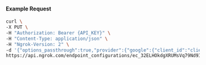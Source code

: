 
#### Example Request

```bash
curl \
-X PUT \
-H "Authorization: Bearer {API_KEY}" \
-H "Content-Type: application/json" \
-H "Ngrok-Version: 2" \
-d '{"options_passthrough":true,"provider":{"google":{"client_id":"client-id","client_secret":"client-secret","email_addresses":["alan@example.com"],"scopes":["profile","email","https://www.googleapis.com/auth/gmail.compose"]}}}' \
https://api.ngrok.com/endpoint_configurations/ec_32ELHOkdgXRUMsVq79Nd9IXlgqk/oauth
```
